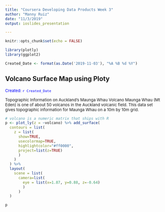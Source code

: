 ```yaml
---
title: "Coursera Developing Data Products Week 3"
author: "Manny Ruiz"
date: "11/3/2019"
output: ioslides_presentation

---
```


```r
knitr::opts_chunk$set(echo = FALSE)
```

```r

library(plotly)
library(ggplot2)

```

```r

Created_Date <- format(as.Date('2019-11-03'), "%A %B %d %Y")

```


## Volcano Surface Map using Ploty
<font size="2" style="color: blue;"> Created: `r Created_Date`</font>

<font size="2">  Topographic Information on Auckland's Maunga Whau Volcano 
Maunga Whau (Mt Eden) is one of about 50 volcanos in the Auckland volcanic field. This data set gives topographic information for Maunga Whau on a 10m by 10m grid. </font>

```r
# volcano is a numeric matrix that ships with R
p <- plot_ly(z = ~volcano) %>% add_surface(
  contours = list(
    z = list(
      show=TRUE,
      usecolormap=TRUE,
      highlightcolor="#ff0000",
      project=list(z=TRUE)
      )
    )
  ) %>%
  layout(
    scene = list(
      camera=list(
        eye = list(x=1.87, y=0.88, z=-0.64)
        )
      )
  )

p

```
